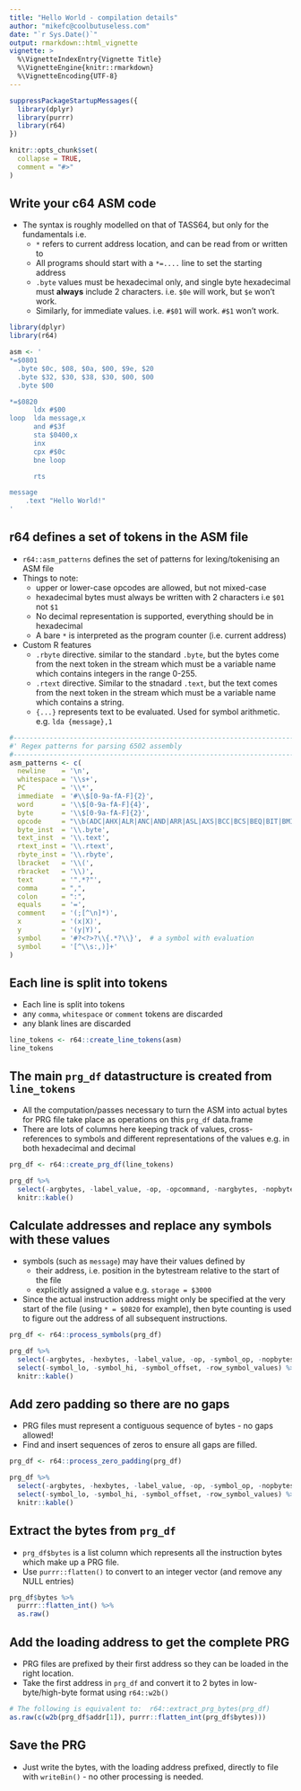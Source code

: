 ---
title: "Hello World - compilation details"
author: "mikefc@coolbutuseless.com"
date: "`r Sys.Date()`"
output: rmarkdown::html_vignette
vignette: >
  %\VignetteIndexEntry{Vignette Title}
  %\VignetteEngine{knitr::rmarkdown}
  %\VignetteEncoding{UTF-8}
---

```{r setup, include = FALSE}
suppressPackageStartupMessages({
  library(dplyr)
  library(purrr)
  library(r64)  
})

knitr::opts_chunk$set(
  collapse = TRUE,
  comment = "#>"
)
```


Write your c64 ASM code
------------------------------------------------------------------------------

* The syntax is roughly modelled on that of TASS64, but only for the fundamentals i.e.
    * `*` refers to current address location, and can be read from or written to
    * All programs should start with a `*=....` line to set the starting address
    * `.byte` values must be hexadecimal only, and single byte hexadecimal must **always**
      include 2 characters.  i.e. `$0e` will work, but `$e` won't work.
    * Similarly, for immediate values. i.e. `#$01` will work. `#$1` won't work.

```{r}
library(dplyr)
library(r64)

asm <- '
*=$0801
  .byte $0c, $08, $0a, $00, $9e, $20
  .byte $32, $30, $38, $30, $00, $00
  .byte $00

*=$0820
      ldx #$00
loop  lda message,x
      and #$3f
      sta $0400,x
      inx
      cpx #$0c
      bne loop

      rts

message
    .text "Hello World!"
'
```


r64 defines a set of tokens in the ASM file
------------------------------------------------------------------------------

* `r64::asm_patterns` defines the set of patterns for lexing/tokenising an ASM file
* Things to note:
    * upper or lower-case opcodes are allowed, but not mixed-case
    * hexadecimal bytes must always be written with 2 characters i.e `$01` not `$1`
    * No decimal representation is supported, everything should be in hexadecimal
    * A bare `*` is interpreted as the program counter (i.e. current address)
* Custom R features
    * `.rbyte` directive. similar to the standard `.byte`, but the bytes come from the
      next token in the stream which must be a variable name which contains integers
      in the range 0-255.
    * `.rtext` directive. Similar to the stnadard `.text`, but the text comes from the 
      next token in the stream which must be a variable name which contains a string.
    * `{...}` represents text to be evaluated. Used for symbol arithmetic. e.g. `lda {message},1`

```{r}
#-----------------------------------------------------------------------------
#' Regex patterns for parsing 6502 assembly
#-----------------------------------------------------------------------------
asm_patterns <- c(
  newline    = '\n',
  whitespace = '\\s+',
  PC         = '\\*',
  immediate  = '#\\$[0-9a-fA-F]{2}',
  word       = '\\$[0-9a-fA-F]{4}',
  byte       = '\\$[0-9a-fA-F]{2}',
  opcode     = "\\b(ADC|AHX|ALR|ANC|AND|ARR|ASL|AXS|BCC|BCS|BEQ|BIT|BMI|BNE|BPL|BRK|BVC|BVS|CLC|CLD|CLI|CLV|CMP|CPX|CPY|DCP|DEC|DEX|DEY|EOR|INC|INX|INY|ISC|JMP|JSR|LAS|LAX|LAX|LDA|LDX|LDY|LSR|NOP|ORA|PHA|PHP|PLA|PLP|RLA|ROL|ROR|RRA|RTI|RTS|SAX|SBC|SEC|SED|SEI|SHX|SHY|SLO|SRE|STA|STX|STY|TAS|TAX|TAY|TSX|TXA|TXS|TYA|XAA|adc|ahx|alr|anc|and|arr|asl|axs|bcc|bcs|beq|bit|bmi|bne|bpl|brk|bvc|bvs|clc|cld|cli|clv|cmp|cpx|cpy|dcp|dec|dex|dey|eor|inc|inx|iny|isc|jmp|jsr|las|lax|lax|lda|ldx|ldy|lsr|nop|ora|pha|php|pla|plp|rla|rol|ror|rra|rti|rts|sax|sbc|sec|sed|sei|shx|shy|slo|sre|sta|stx|sty|tas|tax|tay|tsx|txa|txs|tya|xaa)\\b",
  byte_inst  = '\\.byte',
  text_inst  = '\\.text',
  rtext_inst = '\\.rtext',
  rbyte_inst = '\\.rbyte',
  lbracket   = '\\(',
  rbracket   = '\\)',
  text       = '".*?"',
  comma      = ",",
  colon      = ":",
  equals     = '=',
  comment    = '(;[^\n]*)',
  x          = '(x|X)',
  y          = '(y|Y)',
  symbol     = '#?<?>?\\{.*?\\}',  # a symbol with evaluation
  symbol     = '[^\\s:,)]+'
)
```




Each line is split into tokens
------------------------------------------------------------------------------

* Each line is split into tokens
* any `comma`, `whitespace` or `comment` tokens are discarded
* any blank lines are discarded

```{r}
line_tokens <- r64::create_line_tokens(asm)
line_tokens
```


The main `prg_df` datastructure is created from `line_tokens`
------------------------------------------------------------------------------

* All the computation/passes necessary to turn the ASM into actual bytes for PRG file
  take place as operations on this `prg_df` data.frame
* There are lots of columns here keeping track of values, cross-references to symbols and
  different representations of the values e.g. in both hexadecimal and decimal


```{r}
prg_df <- r64::create_prg_df(line_tokens)
```

```{r echo=FALSE}
prg_df %>% 
  select(-argbytes, -label_value, -op, -opcommand, -nargbytes, -nopbytes) %>%
  knitr::kable()
```


Calculate addresses and replace any symbols with these values
------------------------------------------------------------------------------

* symbols (such as `message`) may have their values defined by
    * their address, i.e. position in the bytestream relative to the start of the file
    * explicitly assigned a value e.g. `storage = $3000`
* Since the actual instruction address might only be specified at the very start of the file (using `* = $0820` for example), 
  then byte counting is used to figure out the address of all subsequent instructions.

```{r}
prg_df <- r64::process_symbols(prg_df)
```

```{r echo=FALSE}
prg_df %>% 
  select(-argbytes, -hexbytes, -label_value, -op, -symbol_op, -nopbytes, -nargbytes, -opcommand, -init_addr) %>% 
  select(-symbol_lo, -symbol_hi, -symbol_offset, -row_symbol_values) %>%
  knitr::kable()
```






Add zero padding so there are no gaps
------------------------------------------------------------------------------

* PRG files must represent a contiguous sequence of bytes - no gaps allowed!
* Find and insert sequences of zeros to ensure all gaps are filled.

```{r}
prg_df <- r64::process_zero_padding(prg_df)
```

```{r echo=FALSE}
prg_df %>% 
  select(-argbytes, -hexbytes, -label_value, -op, -symbol_op, -nopbytes, -nargbytes, -opcommand, -init_addr) %>% 
  select(-symbol_lo, -symbol_hi, -symbol_offset, -row_symbol_values) %>%
  knitr::kable()
```


Extract the bytes from `prg_df`
------------------------------------------------------------------------------

* `prg_df$bytes` is a list column which represents all the instruction bytes which 
  make up a PRG file.
* Use `purrr::flatten()` to convert to an integer vector (and remove any NULL entries)

```{r}
prg_df$bytes %>%
  purrr::flatten_int() %>%
  as.raw()
```




Add the loading address to get the complete PRG
------------------------------------------------------------------------------

* PRG files are prefixed by their first address so they can be loaded in the 
  right location.
* Take the first address in `prg_df` and convert it to 2 bytes in low-byte/high-byte
  format using `r64::w2b()`


```{r}
# The following is equivalent to:  r64::extract_prg_bytes(prg_df)
as.raw(c(w2b(prg_df$addr[1]), purrr::flatten_int(prg_df$bytes)))
```


Save the PRG
------------------------------------------------------------------------------

* Just write the bytes, with the loading address prefixed, 
directly to file with `writeBin()` - no other processing is needed.















